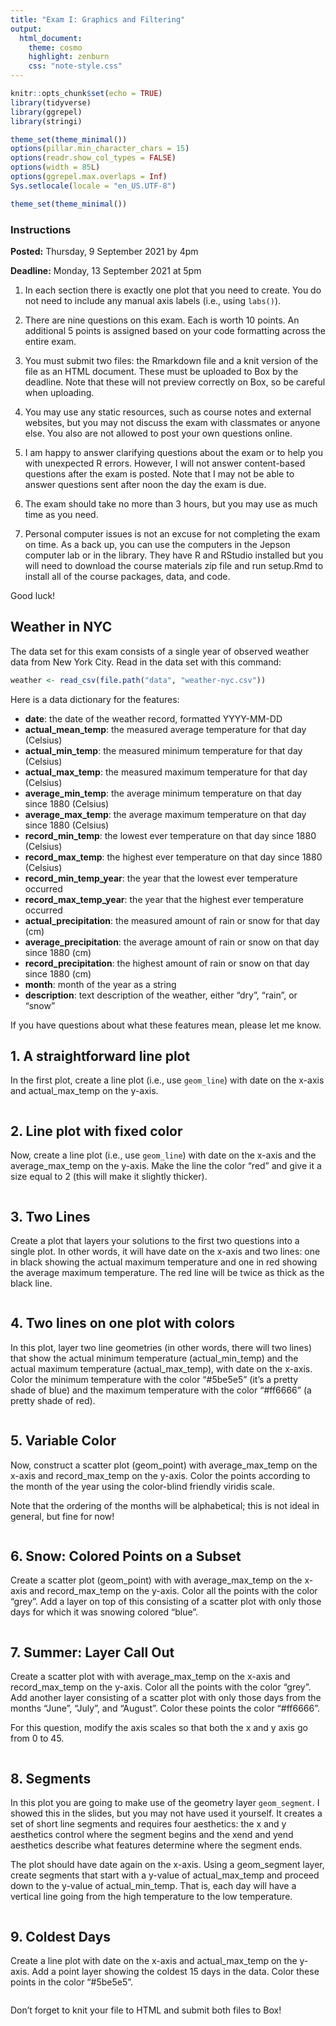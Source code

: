 ```yaml
---
title: "Exam I: Graphics and Filtering"
output:
  html_document:
    theme: cosmo
    highlight: zenburn
    css: "note-style.css"
---
```


```r
knitr::opts_chunk$set(echo = TRUE)
library(tidyverse)
library(ggrepel)
library(stringi)

theme_set(theme_minimal())
options(pillar.min_character_chars = 15)
options(readr.show_col_types = FALSE)
options(width = 85L)
options(ggrepel.max.overlaps = Inf)
Sys.setlocale(locale = "en_US.UTF-8")

theme_set(theme_minimal())
```

### Instructions

**Posted:** Thursday, 9 September 2021 by 4pm

**Deadline:** Monday, 13 September 2021 at 5pm

1. In each section there is exactly one plot that you need to create. 
You do not need to include any manual axis labels (i.e., using `labs()`).

2. There are nine questions on this exam. Each is worth 10 points. An 
additional 5 points is assigned based on your code formatting across the
entire exam. 

3. You must submit two files: the Rmarkdown file and a knit version of the
file as an HTML document. These must be uploaded to Box by the deadline. Note
that these will not preview correctly on Box, so be careful when uploading.

4. You may use any static resources, such as course notes and external
websites, but you may not discuss the exam with classmates or anyone else.
You also are not allowed to post your own questions online.

5. I am happy to answer clarifying questions about the exam or to help you
with unexpected R errors. However, I will not answer content-based questions 
after the exam is posted. Note that I may not be able to answer questions 
sent after noon the day the exam is due.

6. The exam should take no more than 3 hours, but you may use as much time 
as you need.

7. Personal computer issues is not an excuse for not completing the exam on
time. As a back up, you can use the computers in the Jepson computer lab or
in the library. They have R and RStudio installed but you will need to download
the course materials zip file and run setup.Rmd to install all of the course
packages, data, and code.

Good luck!

## Weather in NYC

The data set for this exam consists of a single year of observed weather data
from New York City. Read in the data set with this command:

```r
weather <- read_csv(file.path("data", "weather-nyc.csv"))
```

Here is a data dictionary for the features:

- **date**: 	               the date of the weather record, formatted YYYY-MM-DD
- **actual_mean_temp**: 	   the measured average temperature for that day (Celsius)
- **actual_min_temp**: 	     the measured minimum temperature for that day (Celsius)
- **actual_max_temp**: 	     the measured maximum temperature for that day (Celsius)
- **average_min_temp**: 	   the average minimum temperature on that day since 1880 (Celsius)
- **average_max_temp**:      the average maximum temperature on that day since 1880 (Celsius)
- **record_min_temp**: 	     the lowest ever temperature on that day since 1880 (Celsius)
- **record_max_temp**: 	     the highest ever temperature on that day since 1880 (Celsius)
- **record_min_temp_year**:  the year that the lowest ever temperature occurred
- **record_max_temp_year**:  the year that the highest ever temperature occurred
- **actual_precipitation**:  the measured amount of rain or snow for that day (cm)
- **average_precipitation**: the average amount of rain or snow on that day since 1880 (cm)
- **record_precipitation**:  the highest amount of rain or snow on that day since 1880 (cm)
- **month**:                 month of the year as a string
- **description**:           text description of the weather, either "dry", "rain", or "snow"

If you have questions about what these features mean, please let me know.

## 1. A straightforward line plot

In the first plot, create a line plot (i.e., use `geom_line`) with date
on the x-axis and actual_max_temp on the y-axis. 

```r

```

## 2. Line plot with fixed color

Now, create a line plot (i.e., use `geom_line`) with date on the x-axis and the
average_max_temp on the y-axis. Make the line the color "red" and give it a size
equal to 2 (this will make it slightly thicker).

```r

```

## 3. Two Lines

Create a plot that layers your solutions to the first two questions into a 
single plot. In other words, it will have date on the x-axis and two lines: one
in black showing the actual maximum temperature and one in red showing the 
average maximum temperature. The red line will be twice as thick as the black
line.

```r

```

## 4. Two lines on one plot with colors

In this plot, layer two line geometries (in other words, there will two lines)
that show the actual minimum temperature (actual_min_temp) and the actual maximum
temperature (actual_max_temp), with date on the x-axis. Color the minimum
temperature with the color "#5be5e5" (it's a pretty shade of blue) and the
maximum temperature with the color "#ff6666" (a pretty shade of red). 

```r

```

## 5. Variable Color

Now, construct a scatter plot (geom_point) with average_max_temp on the x-axis 
and record_max_temp on the y-axis. Color the points according to the month of
the year using the color-blind friendly viridis scale.

Note that the ordering of the months will be alphabetical; this is not ideal
in general, but fine for now!

```r

```

## 6. Snow: Colored Points on a Subset

Create a scatter plot (geom_point) with with average_max_temp on the x-axis 
and record_max_temp on the y-axis. Color all the points with the color "grey".
Add a layer on top of this consisting of a scatter plot with only those days
for which it was snowing colored "blue".

```r

```

## 7. Summer: Layer Call Out

Create a scatter plot with with average_max_temp on the x-axis 
and record_max_temp on the y-axis. Color all the points with the
color "grey". Add another layer consisting of a scatter plot with only those
days from the months "June", "July", and "August". Color these points the
color "#ff6666". 

For this question, modify the axis scales so that both the x and y axis go
from 0 to 45.

```r

```

## 8. Segments

In this plot you are going to make use of the geometry layer `geom_segment`. I 
showed this in the slides, but you may not have used it yourself. It creates a
set of short line segments and requires four aesthetics: the x and y aesthetics
control where the segment begins and the xend and yend aesthetics describe
what features determine where the segment ends. 

The plot should have date again on the x-axis. Using a geom_segment layer, 
create segments that start with a y-value of actual_max_temp and proceed down
to the y-value of actual_min_temp. That is, each day will have a vertical line
going from the high temperature to the low temperature. 

```r

```

## 9. Coldest Days

Create a line plot with date on the x-axis and actual_max_temp on the y-axis.
Add a point layer showing the coldest 15 days in the data. Color these points
in the color "#5be5e5".

```r

```

Don't forget to knit your file to HTML and submit both files to Box!